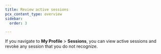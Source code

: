```yaml
---
title: Review active sessions
pcx_content_type: overview
sidebar:
  order: 3

---
```



<Render file="account-manage-active-sessions" product="fundamentals" />

If you navigate to **My Profile** > **Sessions**, you can view active sessions and revoke any session that you do not recognize.
